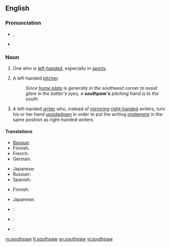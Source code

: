 {{was wotd|2006|September|30}}
==English==
{{wikipedia}}

===Pronunciation===
* {{IPA|/ˈsaʊθˌpɔː/}}, {{SAMPA|/saUT%pO:/}}
* {{audio|en-us-southpaw.ogg|Audio (US)}}

===Noun===
{{en-noun}}

# {{informal}} One who is [[left-handed]], especially in [[sport]]s.
# {{baseball}} A left-handed [[pitcher]].
#: ''Since [[home plate]] is generally in the southwest corner to avoid glare in the batter's eyes, a '''southpaw's''' pitching hand is to the south.''
# A left-handed [[write]]r who, instead of [[mirror]]ing [[right-handed]] writers, turn his or her hand [[upsidedown]] in order to put the writing [[implement]] in the same position as right-handed writers.

====Translations====
{{trans-top|informal: one who is left-handed}}
* [[Basque]]: {{t|eu|ezkerti|xs=Basque}}
* Finnish: {{t+|fi|vasuri}}
* French: {{t+|fr|gaucher|m}}
* German: {{t+|de|Linkshänder|m}}
{{trans-mid}}
* Japanese: {{t-|ja|左利き|tr=[[ひだりきき]], hidarikiki}}
* Russian: {{t-|ru|левша|m|f|tr=levšá}}
* Spanish: {{t+|es|zurdo|m}}
{{trans-bottom}}

{{trans-top|baseball: left-handed pitcher}}
* Finnish: {{t+|fi|vasuri}}
{{trans-mid}}
* Japanese: {{t|ja|サウスポー|tr=さうすぽー, sausupō}}
{{trans-bottom}}

{{trans-top|left-handed writer who turns their hand upside down to write}}
{{trans-mid}}
{{trans-bottom}}

{{checktrans-top}}
* {{ttbc|Dutch}}: {{t+|nl|linkshandig}}
* {{ttbc|Kurdish}}: {{t-|ku|destçep}}
{{trans-mid}}
* {{ttbc|Polish}}: {{t-|pl|leworęczny|m}}
{{trans-bottom}}

[[ru:southpaw]]
[[fi:southpaw]]
[[sv:southpaw]]
[[vi:southpaw]]